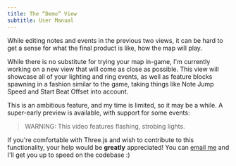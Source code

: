 ```yaml
---
title: The “Demo” View
subtitle: User Manual
---
```



While editing notes and events in the previous two views, it can be hard to get a sense for what the final product is like, how the map will play.

While there is no substitute for trying your map in-game, I'm currently working on a new view that will come as close as possible. This view will showcase all of your lighting and ring events, as well as feature blocks spawning in a fashion similar to the game, taking things like Note Jump Speed and Start Beat Offset into account.

This is an ambitious feature, and my time is limited, so it may be a while. A super-early preview is available, with support for some events:

<YoutubeEmbed
  title="Demo Preview"
  src="https://www.youtube.com/embed/iEOuTjrMogU"
/>

> WARNING: This video features flashing, strobing lights.

If you're comfortable with Three.js and wish to contribute to this functionality, your help would be **greatly** appreciated! You can [email me](mailto:joshwcomeau@gmail.com) and I'll get you up to speed on the codebase :)

<PreviousNextBar currentPageId="demo-view" />
